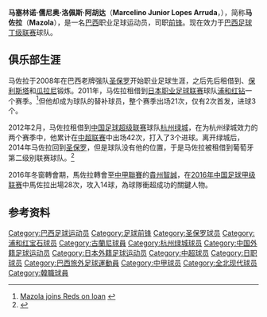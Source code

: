 {{noteta
|G1=足球
|G2=南美球会
|G3=葡超
|1=zh-hans:马佐拉;zh-hk:馬蘇拿;
|2=zh-hans:保利斯塔;zh-hant:保利斯達;
}}
{{infobox Football biography
| name           = 马佐拉<br>Mazola
| fullname       = Marcelino Junior Lopes Arruda
| image          = 
| caption        = 
| birth_date     = {{birth date and age|1989|5|8}}
| birth_place    = {{BRA}}[[圣保罗|圣保罗]][[瓜鲁柳斯|瓜鲁柳斯]]
| height         = {{height|m=1.76}}
| currentclub    = {{le|Sociedade Esportiva e Recreativa Caxias do Sul||Caxias}}
| clubnumber     = 
| position       = [[前锋_(足球)|前锋]]
| youthyears1    = 2000–2006 | youthclubs1 = [[葡萄牙人竞技俱乐部|葡萄牙人]]
| youthyears2    = 2007      | youthclubs2 = [[伊圖諾足球會|伊图诺]]
| youthyears3    = 2007–2008 | youthclubs3 = [[圣保罗足球俱乐部|圣保罗]]
| years1         = 2008–2013 | clubs1 = [[圣保罗足球俱乐部|圣保罗]] | caps1 = 49 | goals1 = 17
| years2         = 2010      | clubs2 = → [[保利斯達足球會|保利斯達]]（租借） | caps2 = 8 | goals2 = 2
| years3         = 2010      | clubs3 = → [[瓜拉尼足球俱乐部|瓜拉尼]]（租借）   | caps3 = 18 | goals3 = 11
| years4         = 2011      | clubs4 = → [[浦和红钻|浦和红钻]]（租借）              | caps4 = 13 | goals4 = 5
| years5         = 2012–2013 | clubs5 = → [[杭州绿城|杭州绿城]]（租借）              | caps5 = 21 | goals5 = 7
| years6         = 2014–2015 | clubs6 = [[波蒂莫嫩塞競技俱樂部|波蒂莫嫩塞]] | caps6 = 1 | goals6 = 0
| years7         = 2014–2015 | clubs7 = → [[费古埃伦斯足球俱乐部|费古埃伦斯]]（租借） | caps7 = 14 | goals7 = 6
| years8         = 2015      | clubs8 = → [[塞阿拉竞技俱乐部|塞阿拉]]（租借）   | caps8 = 15 | goals8 = 3
| years9         = 2016–2017 | clubs9 = [[贵州恒丰智诚|贵州恒丰智诚]] | caps9 = 28 | goals9 = 14
| years10        = 2017      | clubs10 = [[全北現代汽車|全北現代汽車]] | caps10 = 17 | goals10 = 6
| years11        = 2018      | clubs11 = [[巴西雷加塔斯俱乐部|雷加塔斯]] | caps11 = 3 | goals11 = 1
| years12        = 2018      | clubs12 = [[聖賓圖體育會|聖賓圖]] | caps12 = 23 | goals12 = 8
| years13        = 2019–2020 | clubs13 = [[大不里士拖拉机足球俱乐部|拖拉机]] | caps13 = 9 | goals13 = 0
| years14        = 2020      | clubs14 = {{le|Clube Atlético Juventus||Juventus}} | caps14 = 7 | goals14 = 1
| years15        = 2020–     | clubs15 = {{le|Sociedade Esportiva e Recreativa Caxias do Sul||Caxias}} | caps15 = 2 | goals15 = 0
| pcupdate       = 2013年11月4日
}}
'''马塞林诺·儒尼奥·洛佩斯·阿胡达'''（'''Marcelino Junior Lopes Arruda'''，{{bd|1989年|5月8日|||Mazola}}），简称'''马佐拉'''（'''Mazola'''），是一名[[巴西|巴西]]职业足球运动员，司职[[前锋_(足球)|前锋]]。现在效力于[[巴西足球丁级联赛|巴西足球丁级联赛]]球队{{le|Sociedade Esportiva e Recreativa Caxias do Sul||Caxias}}。

==俱乐部生涯==
马佐拉于2008年在巴西老牌强队[[圣保罗足球俱乐部|圣保罗]]开始职业足球生涯，之后先后租借到{{le|托莱多科朗尼亚|Toledo Colônia Work}}、[[保利斯達足球會|保利斯塔]]和[[瓜拉尼足球俱乐部|瓜拉尼]]锻炼。2011年，马佐拉租借到[[日本职业足球联赛|日本职业足球联赛]]球队[[浦和红钻|浦和红钻]]一个赛季。<ref>[http://www.urawa-reds.co.jp/tools_en/page_store/news_2951.html Mazola joins Reds on loan] {{webarchive|url=https://web.archive.org/web/20110928164120/http://www.urawa-reds.co.jp/tools_en/page_store/news_2951.html |date=2011-09-28 }}</ref>但他却成为球队的替补球员，整个赛季出场21次，仅有2次首发，进球3个。

2012年2月，马佐拉租借到[[中国足球超级联赛|中国足球超级联赛]]球队[[杭州绿城|杭州绿城]]，在为杭州绿城效力的两个赛季中，他累计在[[中超联赛|中超联赛]]中出场42次，打入了3个进球。离开绿城后，2014年马佐拉回到[[圣保罗足球俱樂部|圣保罗]]，但是球队没有他的位置，于是马佐拉被租借到葡萄牙第二级别联赛球队{{tsl|en|Portimonense Sporting Clube|波蒂蒙尼斯}}。<ref>{{Cite web |url=http://sports.sohu.com/20170130/n479714599.shtml |title=中超升班马冲功臣惨遭清洗 转投K联赛亚冠冠军队 |access-date=2017-02-08 |archive-date=2017-02-11 |archive-url=https://web.archive.org/web/20170211075645/http://sports.sohu.com/20170130/n479714599.shtml |dead-url=no }}</ref>

2016年冬窗轉會期，馬佐拉轉會至[[中甲聯賽|中甲聯賽]]的[[貴州智誠|貴州智誠]]，在[[2016年中国足球甲级联赛|2016年中国足球甲级联赛]]中馬佐拉出場28次，攻入14球，為球隊衝超成功的關鍵人物。

==参考资料==
{{reflist}}

{{2012年中超分类名单杭州}}
{{2013年中超分类名单杭州}}
{{2016年中甲分类名单贵州恒丰智诚}}
{{Jeonbuk Hyundai Motors squad}}

{{DEFAULTSORT:Mazola}}
[[Category:巴西足球运动员|Category:巴西足球运动员]]
[[Category:足球前锋|Category:足球前锋]]
[[Category:圣保罗球员|Category:圣保罗球员]]
[[Category:浦和红宝石球员|Category:浦和红宝石球员]]
[[Category:古蘭尼球員|Category:古蘭尼球員]]
[[Category:杭州绿城球员|Category:杭州绿城球员]]
[[Category:中国外籍足球运动员|Category:中国外籍足球运动员]]
[[Category:日本外籍足球运动员|Category:日本外籍足球运动员]]
[[Category:中超球员|Category:中超球员]]
[[Category:日职球员|Category:日职球员]]
[[Category:巴西旅外足球運動員|Category:巴西旅外足球運動員]]
[[Category:中甲球员|Category:中甲球员]]
[[Category:全北现代球员|Category:全北现代球员]]
[[Category:韓職球員|Category:韓職球員]]